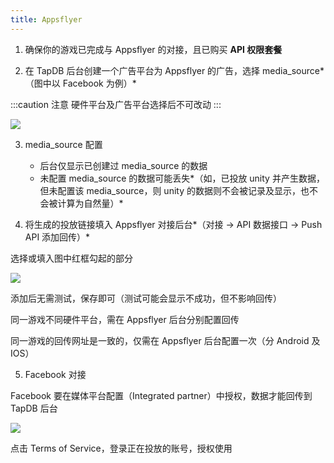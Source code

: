 ```yaml
---
title: Appsflyer
---
```


1. 确保你的游戏已完成与 Appsflyer 的对接，且已购买 **API 权限套餐**

2. 在 TapDB 后台创建一个广告平台为 Appsflyer 的广告，选择 media_source*（图中以 Facebook 为例）*

:::caution 注意
硬件平台及广告平台选择后不可改动
:::

![](https://static.tapdb.net/web/res/img/upload/2019/03/08/zh1.png)

3. media_source 配置

   - 后台仅显示已创建过 media_source 的数据
   - 未配置 media_source 的数据可能丢失*（如，已投放 unity 并产生数据，但未配置该 media_source，则 unity 的数据则不会被记录及显示，也不会被计算为自然量）*

4. 将生成的投放链接填入 Appsflyer 对接后台*（对接 → API 数据接口 → Push API 添加回传）*

选择或填入图中红框勾起的部分

![](https://static.tapdb.net/web/res/img/upload/2019/03/08/zh2.png)

添加后无需测试，保存即可（测试可能会显示不成功，但不影响回传）

同一游戏不同硬件平台，需在 Appsflyer 后台分别配置回传

同一游戏的回传网址是一致的，仅需在 Appsflyer 后台配置一次（分 Android 及 IOS）

5. Facebook 对接

Facebook 要在媒体平台配置（Integrated partner）中授权，数据才能回传到 TapDB 后台

![](https://static.tapdb.net/web/res/img/upload/2019/03/08/zh3.png)

点击 Terms of Service，登录正在投放的账号，授权使用
